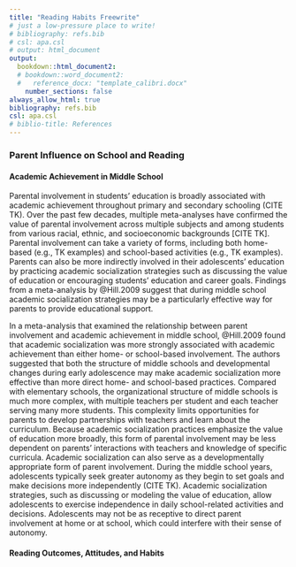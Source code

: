 ```yaml
---
title: "Reading Habits Freewrite"
# just a low-pressure place to write!
# bibliography: refs.bib
# csl: apa.csl
# output: html_document
output: 
  bookdown::html_document2:
  # bookdown::word_document2:
  #   reference_docx: "template_calibri.docx"
    number_sections: false
always_allow_html: true
bibliography: refs.bib
csl: apa.csl
# biblio-title: References
---
```


### Parent Influence on School and Reading

#### Academic Achievement in Middle School

Parental involvement in students' education is broadly associated with academic achievement throughout primary and secondary schooling (CITE TK). Over the past few decades, multiple meta-analyses have confirmed the value of parental involvement across multiple subjects and among students from various racial, ethnic, and socioeconomic backgrounds [CITE TK]. Parental involvement can take a variety of forms, including both home-based (e.g., TK examples) and school-based activities (e.g., TK examples). Parents can also be more indirectly involved in their adolescents' education by practicing academic socialization strategies such as discussing the value of education or encouraging students' education and career goals. Findings from a meta-analysis by @Hill.2009 suggest that during middle school academic socialization strategies may be a particularly effective way for parents to provide educational support.

In a meta-analysis that examined the relationship between parent involvement and academic achievement in middle school, @Hill.2009 found that academic socialization was more strongly associated with academic achievement than either home- or school-based involvement. The authors suggested that both the structure of middle schools and developmental changes during early adolescence may make academic socialization more effective than more direct home- and school-based practices. Compared with elementary schools, the organizational structure of middle schools is much more complex, with multiple teachers per student and each teacher serving many more students. This complexity limits opportunities for parents to develop partnerships with teachers and learn about the curriculum. Because academic socialization practices emphasize the value of education more broadly, this form of parental involvement may be less dependent on parents' interactions with teachers and knowledge of specific curricula. Academic socialization can also serve as a developmentally appropriate form of parent involvement. During the middle school years, adolescents typically seek greater autonomy as they begin to set goals and make decisions more independently (CITE TK). Academic socialization strategies, such as discussing or modeling the value of education, allow adolescents to exercise independence in daily school-related activities and decisions. Adolescents may not be as receptive to direct parent involvement at home or at school, which could interfere with their sense of autonomy.

#### Reading Outcomes, Attitudes, and Habits
